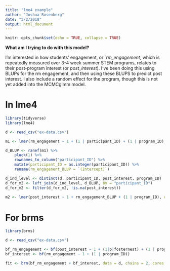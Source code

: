 ```yaml
---
title: "lme4 example"
author: "Joshua Rosenberg"
date: "3/2/2018"
output: html_document
---
```


```r
knitr::opts_chunk$set(echo = TRUE, collapse = TRUE)
```

**What am I trying to do with this model?**

I'm interested in how students' engagement, or `*rm_engagement*, which is repeatedly measured over 3-4 week summer STEM programs, relates to their post-program interest (or *post_interest*). I've been doing this using BLUPs for the rm engagement, and then using these BLUPS to predict post interest. I also include a random effect for the program, though this is not yet added into the MCMCglmm model.

# In lme4

```r
library(tidyverse)
library(lme4)

d <- read_csv("ex-data.csv")

m1 <- lmer(rm_engagement ~ 1 + (1 | participant_ID) + (1 | program_ID), data = d)

d_BLUP <- ranef(m1) %>% 
    pluck(1) %>% 
    rownames_to_column("participant_ID") %>% 
    mutate(participant_ID = as.integer(participant_ID)) %>% 
    rename(rm_engagement_BLUP = `(Intercept)`) 

d_ind_level <- distinct(d, participant_ID, post_interest, program_ID)
d_for_m2 <- left_join(d_ind_level, d_BLUP, by = "participant_ID")
d_for_m2 <- filter(d_for_m2, !is.na(post_interest))
    
m2 <- lmer(post_interest ~ 1 + rm_engagement_BLUP + (1 | program_ID), data = d_for_m2)

```

# For brms

```r
library(brms)

d <- read_csv("ex-data.csv")

bf_rm_engagement <- bf(post_interest ~ 1 + (1|p|fosternest) + (1 | program_ID))
bf_interset <- bf(rm_engagement ~ 1 + (1 | program_ID))

fit <- brm(bf_rm_engagement + bf_interest, data = d, chains = 2, cores = 4)
```
